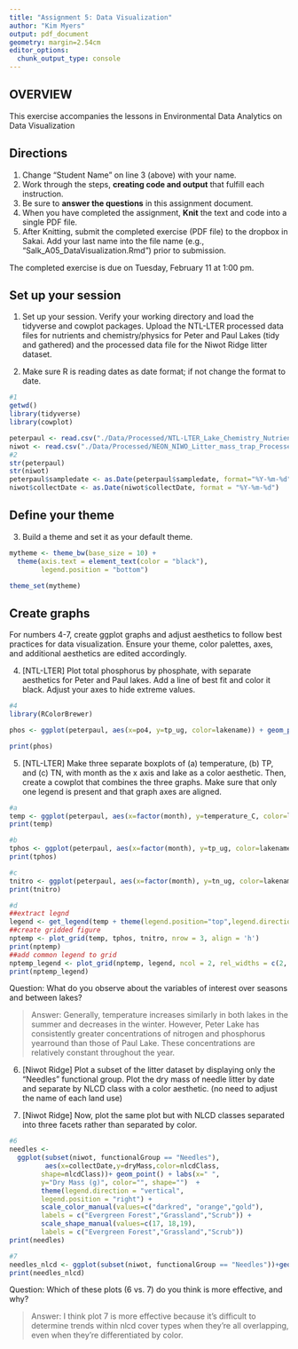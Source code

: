 ```yaml
---
title: "Assignment 5: Data Visualization"
author: "Kim Myers"
output: pdf_document
geometry: margin=2.54cm
editor_options: 
  chunk_output_type: console
---
```


## OVERVIEW

This exercise accompanies the lessons in Environmental Data Analytics on Data Visualization 

## Directions
1. Change "Student Name" on line 3 (above) with your name.
3. Work through the steps, **creating code and output** that fulfill each instruction.
4. Be sure to **answer the questions** in this assignment document.
6. When you have completed the assignment, **Knit** the text and code into a single PDF file.
8. After Knitting, submit the completed exercise (PDF file) to the dropbox in Sakai. Add your last name into the file name (e.g., "Salk_A05_DataVisualization.Rmd") prior to submission.

The completed exercise is due on Tuesday, February 11 at 1:00 pm.



## Set up your session 
1. Set up your session. Verify your working directory and load the tidyverse and cowplot packages. Upload the NTL-LTER processed data files for nutrients and chemistry/physics for Peter and Paul Lakes (tidy and gathered) and the processed data file for the Niwot Ridge litter dataset. 

2. Make sure R is reading dates as date format; if not change the format to date.

```r
#1
getwd()
library(tidyverse)
library(cowplot)

peterpaul <- read.csv("./Data/Processed/NTL-LTER_Lake_Chemistry_Nutrients_PeterPaul_Processed.csv")
niwot <- read.csv("./Data/Processed/NEON_NIWO_Litter_mass_trap_Processed.csv")
#2
str(peterpaul)
str(niwot)
peterpaul$sampledate <- as.Date(peterpaul$sampledate, format="%Y-%m-%d")
niwot$collectDate <- as.Date(niwot$collectDate, format = "%Y-%m-%d")
```
## Define your theme
3. Build a theme and set it as your default theme.

```r
mytheme <- theme_bw(base_size = 10) +
  theme(axis.text = element_text(color = "black"), 
        legend.position = "bottom")

theme_set(mytheme)

```

## Create graphs
For numbers 4-7, create ggplot graphs and adjust aesthetics to follow best practices for data visualization. Ensure your theme, color palettes, axes, and additional aesthetics are edited accordingly.

4. [NTL-LTER] Plot total phosphorus by phosphate, with separate aesthetics for Peter and Paul lakes. Add a line of best fit and color it black. Adjust your axes to hide extreme values.

```r
#4
library(RColorBrewer)

phos <- ggplot(peterpaul, aes(x=po4, y=tp_ug, color=lakename)) + geom_point(aes(shape=lakename))+ geom_smooth(method = lm, se = FALSE,color="black") + xlim(0,45) + labs(x=expression("PO"[4]*"  " *mu~ "g liter"^-1),y=expression("P " *mu~ "g liter"^-1),color="",shape="") + theme(legend.text = element_text(size = 10)) + scale_color_brewer(palette = "Dark2")

print(phos)
```


5. [NTL-LTER] Make three separate boxplots of (a) temperature, (b) TP, and (c) TN, with month as the x axis and lake as a color aesthetic. Then, create a cowplot that combines the three graphs. Make sure that only one legend is present and that graph axes are aligned.

```r
#a
temp <- ggplot(peterpaul, aes(x=factor(month), y=temperature_C, color=lakename)) + geom_boxplot() + labs(y=expression("Temperature ("*~degree*"C)"), x=" ",color="") + theme(legend.position = "none") + scale_color_brewer(palette = "Dark2")
print(temp)

#b
tphos <- ggplot(peterpaul, aes(x=factor(month), y=tp_ug, color=lakename)) + geom_boxplot() + labs(y=expression("P " *mu~ "g liter"^-1), x=" ") + theme(legend.position = "none")+ scale_color_brewer(palette = "Dark2")
print(tphos) 

#c
tnitro <- ggplot(peterpaul, aes(x=factor(month), y=tn_ug, color=lakename)) + geom_boxplot() + labs(y=expression("N " *mu~ "g liter"^-1), x="Month") + theme(legend.position = "none")+ scale_color_brewer(palette = "Dark2")
print(tnitro)

#d
##extract legnd
legend <- get_legend(temp + theme(legend.position="top",legend.direction = "vertical"))
##create gridded figure
nptemp <- plot_grid(temp, tphos, tnitro, nrow = 3, align = 'h')
print(nptemp)
##add common legend to grid
nptemp_legend <- plot_grid(nptemp, legend, ncol = 2, rel_widths = c(2, .6))
print(nptemp_legend)
```

Question: What do you observe about the variables of interest over seasons and between lakes? 

> Answer: Generally, temperature increases similarly in both lakes in the summer and decreases in the winter.  However, Peter Lake has consistently greater concentrations of nitrogen and phosphorus yearround than those of Paul Lake.  These concentrations are relatively constant throughout the year.

6. [Niwot Ridge] Plot a subset of the litter dataset by displaying only the "Needles" functional group. Plot the dry mass of needle litter by date and separate by NLCD class with a color aesthetic. (no need to adjust the name of each land use)

7. [Niwot Ridge] Now, plot the same plot but with NLCD classes separated into three facets rather than separated by color. 

```r
#6
needles <- 
  ggplot(subset(niwot, functionalGroup == "Needles"),
         aes(x=collectDate,y=dryMass,color=nlcdClass,
        shape=nlcdClass))+ geom_point() + labs(x=" ", 
        y="Dry Mass (g)", color="", shape="")  +
        theme(legend.direction = "vertical", 
        legend.position = "right") +
        scale_color_manual(values=c("darkred", "orange","gold"), 
        labels = c("Evergreen Forest","Grassland","Scrub")) +
        scale_shape_manual(values=c(17, 18,19), 
        labels = c("Evergreen Forest","Grassland","Scrub"))
print(needles)

#7
needles_nlcd <- ggplot(subset(niwot, functionalGroup == "Needles"))+geom_point(aes(x=collectDate,y=dryMass))+facet_wrap(vars(nlcdClass), nrow = 3)
print(needles_nlcd)

```

Question: Which of these plots (6 vs. 7) do you think is more effective, and why? 

> Answer: I think plot 7 is more effective because it's difficult to determine trends within nlcd cover types when they're all overlapping, even when they're differentiated by color.  